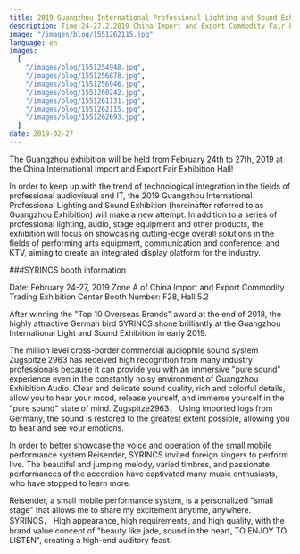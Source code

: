 ```yaml
---
title: 2019 Guangzhou International Professional Lighting and Sound Exhibition
description: Time:24-27.2.2019 China Import and Export Commodity Fair Exhibition Center Area A Booth No.:F28, Hall 5.2
image: "/images/blog/1551262115.jpg"
language: en
images:
  [
    "/images/blog/1551254948.jpg",
    "/images/blog/1551256878.jpg",
    "/images/blog/1551256946.jpg",
    "/images/blog/1551260242.jpg",
    "/images/blog/1551261131.jpg",
    "/images/blog/1551262115.jpg",
    "/images/blog/1551262693.jpg",
  ]
date: 2019-02-27
---
```


The Guangzhou exhibition will be held from February 24th to 27th, 2019 at the China International Import and Export Fair Exhibition Hall!

In order to keep up with the trend of technological integration in the fields of professional audiovisual and IT, the 2019 Guangzhou International Professional Lighting and Sound Exhibition (hereinafter referred to as Guangzhou Exhibition) will make a new attempt. In addition to a series of professional lighting, audio, stage equipment and other products, the exhibition will focus on showcasing cutting-edge overall solutions in the fields of performing arts equipment, communication and conference, and KTV, aiming to create an integrated display platform for the industry.

###SYRINCS booth information

Date: February 24-27, 2019
Zone A of China Import and Export Commodity Trading Exhibition Center
Booth Number: F28, Hall 5.2

After winning the "Top 10 Overseas Brands" award at the end of 2018, the highly attractive German bird SYRINCS shone brilliantly at the Guangzhou International Light and Sound Exhibition in early 2019.

The million level cross-border commercial audiophile sound system Zugspitze 2963 has received high recognition from many industry professionals because it can provide you with an immersive "pure sound" experience even in the constantly noisy environment of Guangzhou Exhibition Audio. Clear and delicate sound quality, rich and colorful details, allow you to hear your mood, release yourself, and immerse yourself in the "pure sound" state of mind.
Zugspitze2963， Using imported logs from Germany, the sound is restored to the greatest extent possible, allowing you to hear and see your emotions.

In order to better showcase the voice and operation of the small mobile performance system Reisender, SYRINCS invited foreign singers to perform live. The beautiful and jumping melody, varied timbres, and passionate performances of the accordion have captivated many music enthusiasts, who have stopped to learn more.

Reisender, a small mobile performance system, is a personalized "small stage" that allows me to share my excitement anytime, anywhere.
SYRINCS， High appearance, high requirements, and high quality, with the brand value concept of "beauty like jade, sound in the heart, TO ENJOY TO LISTEN", creating a high-end auditory feast.
